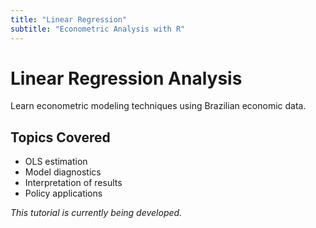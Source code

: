 ```yaml
---
title: "Linear Regression"
subtitle: "Econometric Analysis with R"
---
```


# Linear Regression Analysis

Learn econometric modeling techniques using Brazilian economic data.

## Topics Covered

- OLS estimation
- Model diagnostics
- Interpretation of results
- Policy applications

*This tutorial is currently being developed.*